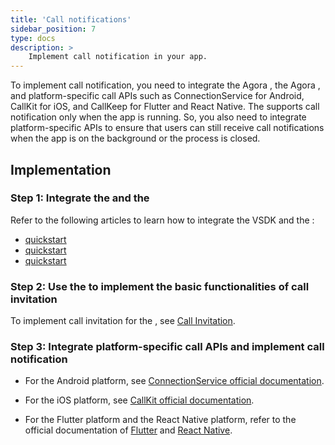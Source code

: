 ```yaml
---
title: 'Call notifications'
sidebar_position: 7
type: docs
description: >
    Implement call notification in your app.
---
```



To implement call notification, you need to integrate the Agora <Vg k="VSDK" />, the Agora <Vg k="MESS_SDK" />, and platform-specific call APIs such as ConnectionService for Android, CallKit for iOS, and CallKeep for Flutter and React Native. The <Vg k="MESS_SDK" /> supports call notification only when the app is running. So, you also need to integrate platform-specific APIs to ensure that users can still receive call notifications when the app is on the background or the process is closed.

## Implementation

### Step 1: Integrate the <Vg k="VSDK" /> and the <Vg k="MESS_SDK" />

Refer to the following articles to learn how to integrate the VSDK and the <Vg k="MESS_SDK" />:

-   [<Vg k="ILS" /> quickstart](../../interactive-live-streaming/get-started/get-started-sdk)
-   [<Vg k="VIDEO" /> quickstart](../../video-calling/get-started/get-started-sdk)
-   [<Vg k="MESS_SDK" /> quickstart](../get-started/get-started-sdk)

### Step 2: Use the <Vg k="MESS_SDK" /> to implement the basic functionalities of call invitation

To implement call invitation for the <Vg k="MESS_SDK" />, see
[Call Invitation](./call-invitation).

### Step 3: Integrate platform-specific call APIs and implement call notification

-   For the Android platform, see [ConnectionService official documentation](https://developer.android.com/reference/android/telecom/ConnectionService).

-   For the iOS platform, see [CallKit official documentation](https://developer.apple.com/documentation/callkit).

-   For the Flutter platform and the React Native platform, refer to the official documentation of [Flutter](https://pub.dev/packages/callkeep) and [React Native](https://github.com/react-native-webrtc/react-native-callkeep).
